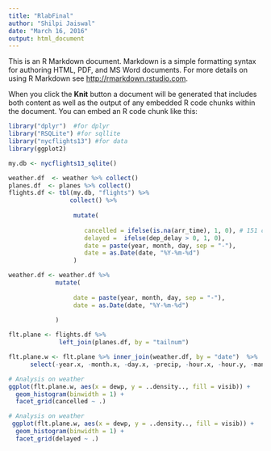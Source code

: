 ```yaml
---
title: "RlabFinal"
author: "Shilpi Jaiswal"
date: "March 16, 2016"
output: html_document
---
```


This is an R Markdown document. Markdown is a simple formatting syntax for authoring HTML, PDF, and MS Word documents. For more details on using R Markdown see <http://rmarkdown.rstudio.com>.

When you click the **Knit** button a document will be generated that includes both content as well as the output of any embedded R code chunks within the document. You can embed an R code chunk like this:

```r

library("dplyr")  #for dplyr
library("RSQLite") #for sqllite
library("nycflights13") #for data
library(ggplot2)

my.db <- nycflights13_sqlite()

```

```r

weather.df  <- weather %>% collect()
planes.df  <- planes %>% collect()
flights.df <- tbl(my.db, "flights") %>% 
                 collect() %>%
                 
                  mutate(
                       
                     cancelled = ifelse(is.na(arr_time), 1, 0), # 151 cancellations
                     delayed =  ifelse(dep_delay > 0, 1, 0),
                     date = paste(year, month, day, sep = "-"),
                     date = as.Date(date, "%Y-%m-%d")
                  )

```


```r

weather.df <- weather.df %>%
             mutate(
                  
                  date = paste(year, month, day, sep = "-"),
                  date = as.Date(date, "%Y-%m-%d")
   
             )
```


```r

flt.plane <- flights.df %>% 
              left_join(planes.df, by = "tailnum")

flt.plane.w <- flt.plane %>% inner_join(weather.df, by = "date")  %>% 
      select(-year.x, -month.x, -day.x, -precip, -hour.x, -hour.y, -manufacturer,-type, -speed)

```


```r
# Analysis on weather
ggplot(flt.plane.w, aes(x = dewp, y = ..density.., fill = visib)) + 
  geom_histogram(binwidth = 1) +
  facet_grid(cancelled ~ .)

```


```r
# Analysis on weather
 ggplot(flt.plane.w, aes(x = dewp, y = ..density.., fill = visib)) + 
  geom_histogram(binwidth = 1) +
  facet_grid(delayed ~ .)

```